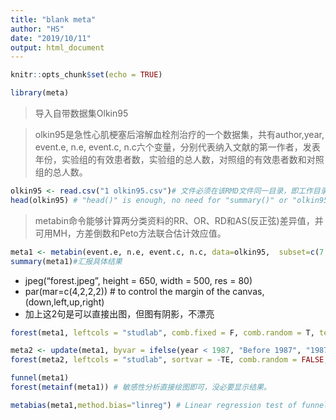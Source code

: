 ```yaml
---
title: "blank meta"
author: "HS"
date: "2019/10/11"
output: html_document
---
```


```r
knitr::opts_chunk$set(echo = TRUE)
```

```r
library(meta)
```
> 导入自带数据集Olkin95

> olkin95是急性心肌梗塞后溶解血栓剂治疗的一个数据集，共有author,year, event.e, n.e, event.c, n.c六个变量，分别代表纳入文献的第一作者，发表年份，实验组的有效患者数，实验组的总人数，对照组的有效患者数和对照组的总人数。

```r
olkin95 <- read.csv("1 olkin95.csv")# 文件必须在该RMD文件同一目录，即工作目录，否则必须写完整路径。
head(olkin95) # "head()" is enough, no need for "summary()" or "olkin95"
```

> metabin命令能够计算两分类资料的RR、OR、RD和AS(反正弦)差异值，并可用MH，方差倒数和Peto方法联合估计效应值。

```r
meta1 <- metabin(event.e, n.e, event.c, n.c, data=olkin95,  subset=c(7:16), sm="OR", label.e = "Case", studlab=paste(author, year), comb.random = F)
summary(meta1)#汇报具体结果
```
- jpeg("forest.jpeg", height = 650, width = 500, res = 80) 
- par(mar=c(4,2,2,2)) # to control the margin of the canvas,(down,left,up,right)
- 加上这2句是可以直接出图，但图有阴影，不漂亮

```r
forest(meta1, leftcols = "studlab", comb.fixed = F, comb.random = T, test.overall = T, prediction = T, xlim=c(0.2, 3), xlab = "xlab定义x轴标签",  ff.fixed="plain", fs.axis=6, digits = 3) 
```

```r
meta2 <- update(meta1, byvar = ifelse(year < 1987, "Before 1987", "1987 and later"), print.byvar = FALSE)
forest(meta2, leftcols = "studlab", sortvar = -TE, comb.random = FALSE, xlim = c(0.1, 5)) 
```

```r
funnel(meta1)
forest(metainf(meta1)) # 敏感性分析直接绘图即可，没必要显示结果。
```

```r
metabias(meta1,method.bias="linreg") # Linear regression test of funnel plot asymmetry
```